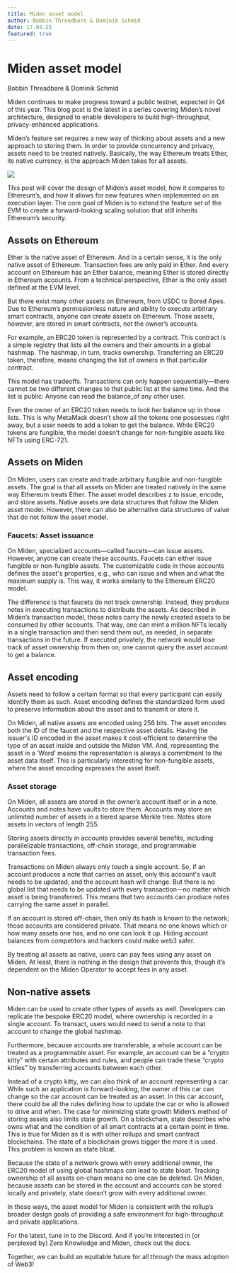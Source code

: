 ```yaml
---
title: Miden asset model
author: Bobbin Threadbare & Dominik Schmid
date: 17.03.25
featured: true
---
```


# Miden asset model

<span className="author">Bobbin Threadbare & Dominik Schmid</span>

Miden continues to make progress toward a public testnet, expected in Q4 of this year. This blog post is the latest in a series covering Miden’s novel architecture, designed to enable developers to build high-throughput, privacy-enhanced applications.

Miden’s feature set requires a new way of thinking about assets and a new approach to storing them. In order to provide concurrency and privacy, assets need to be treated natively. Basically, the way Ethereum treats Ether, its native currency, is the approach Miden takes for all assets.

![](/images/01.jpg)

This post will cover the design of Miden’s asset model, how it compares to Ethereum’s, and how it allows for new features when implemented on an execution layer. The core goal of Miden is to extend the feature set of the EVM to create a forward-looking scaling solution that still inherits Ethereum’s security.

## Assets on Ethereum

Ether is the native asset of Ethereum. And in a certain sense, it is the only native asset of Ethereum. Transaction fees are only paid in Ether. And every account on Ethereum has an Ether balance, meaning Ether is stored directly in Ethereum accounts. From a technical perspective, Ether is the only asset defined at the EVM level.

But there exist many other assets on Ethereum, from USDC to Bored Apes. Due to Ethereum’s permissionless nature and ability to execute arbitrary smart contracts, anyone can create assets on Ethereum. Those assets, however, are stored in smart contracts, not the owner’s accounts.

For example, an ERC20 token is represented by a contract. This contract is a simple registry that lists all the owners and their amounts in a global hashmap. The hashmap, in turn, tracks ownership. Transferring an ERC20 token, therefore, means changing the list of owners in that particular contract.

This model has tradeoffs. Transactions can only happen sequentially—there cannot be two different changes to that public list at the same time. And the list is public: Anyone can read the balance_of any other user.

Even the owner of an ERC20 token needs to look her balance up in those lists. This is why MetaMask doesn’t show all the tokens one possesses right away, but a user needs to add a token to get the balance. While ERC20 tokens are fungible, the model doesn’t change for non-fungible assets like NFTs using ERC-721.

## Assets on Miden

On Miden, users can create and trade arbitrary fungible and non-fungible assets. The goal is that all assets on Miden are treated natively in the same way Ethereum treats Ether. The asset model describes z to issue, encode, and store assets. Native assets are data structures that follow the Miden asset model. However, there can also be alternative data structures of value that do not follow the asset model.

### Faucets: Asset issuance

On Miden, specialized accounts—called faucets—can issue assets. However, anyone can create these accounts. Faucets can either issue fungible or non-fungible assets. The customizable code in those accounts defines the asset's properties, e.g., who can issue and when and what the maximum supply is. This way, it works similarly to the Ethereum ERC20 model.

The difference is that faucets do not track ownership. Instead, they produce notes in executing transactions to distribute the assets. As described in Miden’s transaction model, those notes carry the newly created assets to be consumed by other accounts. That way, one can mint a million NFTs locally in a single transaction and then send them out, as needed, in separate transactions in the future. If executed privately, the network would lose track of asset ownership from then on; one cannot query the asset account to get a balance.

## Asset encoding

Assets need to follow a certain format so that every participant can easily identify them as such. Asset encoding defines the standardized form used to preserve information about the asset and to transmit or store it.

On Miden, all native assets are encoded using 256 bits. The asset encodes both the ID of the faucet and the respective asset details. Having the issuer's ID encoded in the asset makes it cost-efficient to determine the type of an asset inside and outside the Miden VM. And, representing the asset in a ‘Word’ means the representation is always a commitment to the asset data itself. This is particularly interesting for non-fungible assets, where the asset encoding expresses the asset itself.

### Asset storage

On Miden, all assets are stored in the owner’s account itself or in a note. Accounts and notes have vaults to store them. Accounts may store an unlimited number of assets in a tiered sparse Merkle tree. Notes store assets in vectors of length 255.

Storing assets directly in accounts provides several benefits, including parallelizable transactions, off-chain storage, and programmable transaction fees.

Transactions on Miden always only touch a single account. So, if an account produces a note that carries an asset, only this account's vault needs to be updated, and the account hash will change. But there is no global list that needs to be updated with every transaction—no matter which asset is being transferred. This means that two accounts can produce notes carrying the same asset in parallel.

If an account is stored off-chain, then only its hash is known to the network; those accounts are considered private. That means no one knows which or how many assets one has, and no one can look it up. Hiding account balances from competitors and hackers could make web3 safer.

By treating all assets as native, users can pay fees using any asset on Miden. At least, there is nothing in the design that prevents this, though it’s dependent on the Miden Operator to accept fees in any asset.

## Non-native assets

Miden can be used to create other types of assets as well. Developers can replicate the bespoke ERC20 model, where ownership is recorded in a single account. To transact, users would need to send a note to that account to change the global hashmap.

Furthermore, because accounts are transferable, a whole account can be treated as a programmable asset. For example, an account can be a “crypto kitty” with certain attributes and rules, and people can trade these “crypto kitties” by transferring accounts between each other.

Instead of a crypto kitty, we can also think of an account representing a car. While such an application is forward-looking, the owner of this car can change so the car account can be treated as an asset. In this car account, there could be all the rules defining how to update the car or who is allowed to drive and when.
The case for minimizing state growth
Miden’s method of storing assets also limits state growth. On a blockchain, state describes who owns what and the condition of all smart contracts at a certain point in time. This is true for Miden as it is with other rollups and smart contract blockchains. The state of a blockchain grows bigger the more it is used. This problem is known as state bloat.

Because the state of a network grows with every additional owner, the ERC20 model of using global hashmaps can lead to state bloat. Tracking ownership of all assets on-chain means no one can be deleted. On Miden, because assets can be stored in the account and accounts can be stored locally and privately, state doesn’t grow with every additional owner.

In these ways, the asset model for Miden is consistent with the rollup’s broader design goals of providing a safe environment for high-throughput and private applications.

For the latest, tune in to the Discord. And if you’re interested in (or perplexed by) Zero Knowledge and Miden, check out the docs.

Together, we can build an equitable future for all through the mass adoption of Web3!
